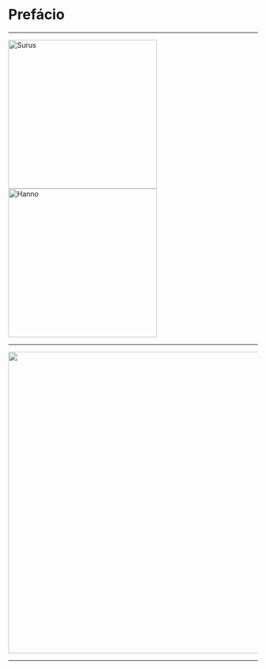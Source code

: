 # Prefácio {.unnumbered}

------------------------------------------------------------------------

::: {layout="[[1], [1]]"}
![Surus](img/logo-eemp.png){#fig-eemp width="300px"} ![Hanno](img/logo-unesco.jpg){#fig-peaunesco width="300px"}
:::

------------------------------------------------------------------------

![](img/logo-letras.jpg){#fig-peaunesco width="608px"}

------------------------------------------------------------------------

````{=html}
<!------------------------------------------------------------------------------
This is a Quarto book.

To learn more about Quarto books visit <https://quarto.org/docs/books>.

```r
1 + 1
```

@knuth84
-->
````
